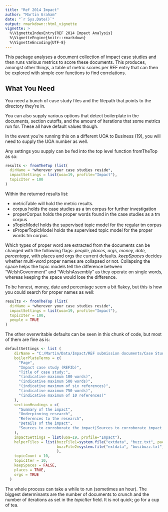 ```yaml
---
title: "Ref 2014 Impact"
author: "Martin Graham"
date: "`r Sys.Date()`"
output: rmarkdown::html_vignette
vignette: >
  %\VignetteIndexEntry{REF 2014 Impact Analysis}
  %\VignetteEngine{knitr::rmarkdown}
  %\VignetteEncoding{UTF-8}
---
```


This package analyses a document collection of impact case studies and then runs various metrics to score these documents. This produces, amongst other things, a table of metric scores per REF entry that can then be explored with simple corr functions to find correlations.

## What You Need

You need a bunch of case study files and the filepath that points to the directory they're in.

You can also supply various options that detect boilerplate in the documents, section cutoffs, and the amount of iterations that some metrics run for. These all have default values though.

In the event you're running this on a different UOA to Business (19), you will need to supply the UOA number as well.

Any settings you supply can be fed into the top level function fromTheTop as so:

```r
results <- fromTheTop (list(
  dirName = *wherever your case studies reside*,
  impactSettings = list(uoa=19, profile="Impact"),
  topicIter = 100
)
```

Within the returned results list:

* metricTable will hold the metric results.
* corpus holds the case studies as a tm corpus for further investigation
* properCorpus holds the proper words found in the case studies as a tm corpus
* sTopicModel holds the supervised topic model for the regular tm corpus
* sProperTopicModel holds the supervised topic model for the proper words tm corpus

Which types of proper word are extracted from the documents can be changed with the following flags:
*people, places, orgs, money, date, percentage*, with places and orgs the current defaults. *keepSpaces* decides whether multi-word proper names are collapsed or not. Collapsing the space helps the topic models tell the difference between "WelshGovernment" and "WelshAssembly" as they operate on single words, whereas keeping the space would lose the difference.

To be honest, money, date and percentage seem a bit flakey, but this is how you could search for proper names as well:

```r
results <- fromTheTop (list(
  dirName = *wherever your case studies reside*,
  impactSettings = list(uoa=19, profile="Impact"),
  topicIter = 100,
  people = TRUE
)
```

The other overwritable defaults can be seen in this chunk of code, but most of them are fine as is:
```r
defaultSettings <- list (
    dirName = "C:/Martin/Data/Impact/REF submission documents/Case Studies",
    boilerPlateTerms = c(
      "Page",
      "Impact case study (REF3b)",
      "Title of case study:",
      "(indicative maximum 100 words)",
      "(indicative maximum 500 words)",
      "(indicative maximum of six references)",
      "(indicative maximum 750 words)",
      "(indicative maximum of 10 references)"
    ),
    sectionHeadings = c(
      "Summary of the impact",
      "Underpinning research",
      "References to the research",
      "Details of the impact",
      "Sources to corroborate the impact|Sources to corroborate impact|References to corroborate the impact" 
    ),
    impactSettings = list(uoa=19, profile="Impact"),
    helperFiles = list(buzzFile1=system.file("extdata", "buzz.txt", package="refimpact"), 
                       buzzFile2=system.file("extdata", "busibuzz.txt", package="refimpact")
                       ),
    topicCount = 10,
    topicIter = 10,
    keepSpaces = FALSE,
    places = TRUE,
    orgs = TRUE
  )
```

The whole process can take a while to run (sometimes an hour). The biggest determinants are the number of documents to crunch and the number of iterations as set in the *topicIter* field. It is not quick; go for a cup of tea.
